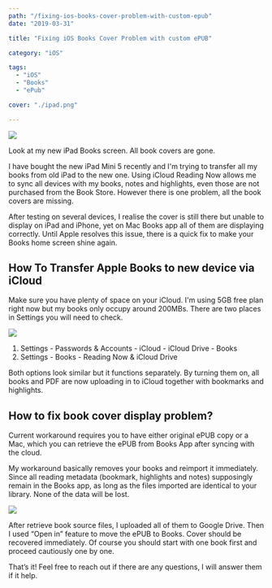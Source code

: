 ```yaml
---
path: "/fixing-ios-books-cover-problem-with-custom-epub"
date: "2019-03-31"

title: "Fixing iOS Books Cover Problem with custom ePUB"

category: "iOS"

tags: 
  - "iOS"
  - "Books"
  - "ePub"

cover: "./ipad.png"

---
```


![](./ipad.png)

Look at my new iPad Books screen. All book covers are gone. 

I have bought the new iPad Mini 5 recently and I'm trying to transfer all my books from old iPad to the new one. Using iCloud Reading Now allows me to sync all devices with my books, notes and highlights, even those are not purchased from the Book Store. However there is one problem, all the book covers are missing.

After testing on several devices, I realise the cover is still there but unable to display on iPad and iPhone, yet on Mac Books app all of them are displaying correctly. Until Apple resolves this issue, there is a quick fix to make your Books home screen shine again.

## How To Transfer Apple Books to new device via iCloud

Make sure you have plenty of space on your iCloud. I'm using 5GB free plan right now but my books only occupy around 200MBs. There are two places in Settings you will need to check. 

![](./ipad-settings.jpg)


1. Settings - Passwords & Accounts - iCloud - iCloud Drive - Books
2. Settings - Books - Reading Now & iCloud Drive

Both options look similar but it functions separately. By turning them on, all books and PDF are now uploading in to iCloud together with bookmarks and highlights. 

## How to fix book cover display problem?

Current workaround requires you to have either original ePUB copy or a Mac, which you can retrieve the ePUB from Books App after syncing with the cloud. 

My workaround basically removes your books and reimport it immediately. Since all reading metadata (bookmark, highlights and notes) supposingly remain in the Books app, as long as the files imported are identical to your library. None of the data will be lost. 

![](./ipad-2.png)

After retrieve book source files, I uploaded all of them to Google Drive. Then I used “Open in” feature to move the ePUB to Books. Cover should be recovered immediately. Of course you should start with one book first and proceed cautiously one by one.

That’s it! Feel free to reach out if there are any questions, I will answer them if it help.